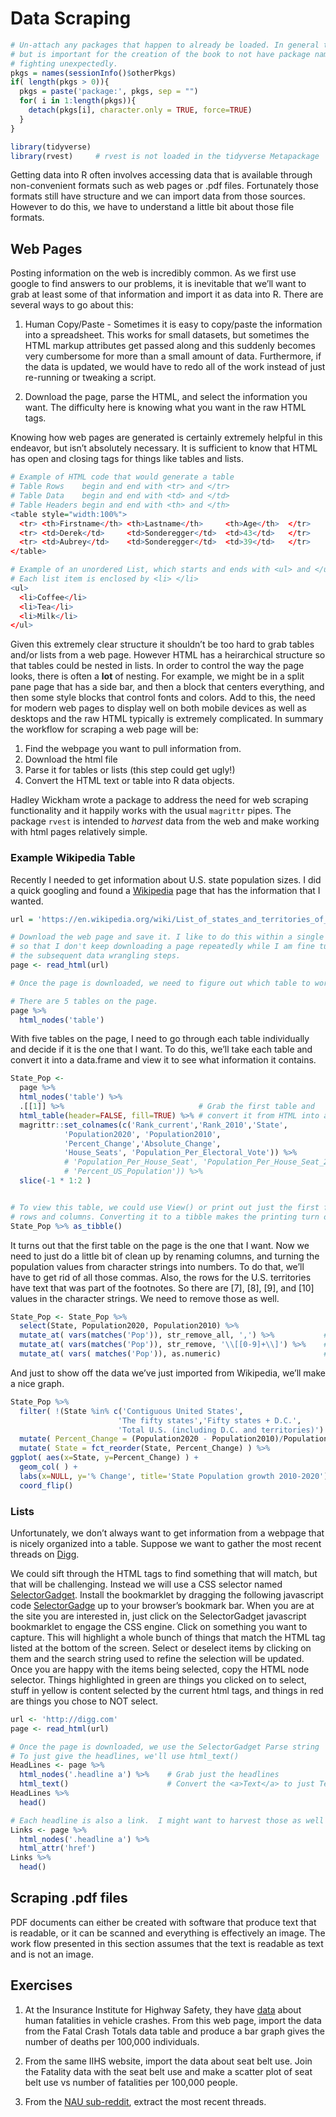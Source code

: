 # Data Scraping

```r
# Un-attach any packages that happen to already be loaded. In general this is unnecessary
# but is important for the creation of the book to not have package namespaces
# fighting unexpectedly.
pkgs = names(sessionInfo()$otherPkgs)
if( length(pkgs > 0)){
  pkgs = paste('package:', pkgs, sep = "")
  for( i in 1:length(pkgs)){
    detach(pkgs[i], character.only = TRUE, force=TRUE)
  }
}
```

```r
library(tidyverse)
library(rvest)     # rvest is not loaded in the tidyverse Metapackage
```

Getting data into R often involves accessing data that is available through non-convenient formats such as web pages or .pdf files. Fortunately those formats still have structure and we can import data from those sources. However to do this, we have to understand a little bit about those file formats.

## Web Pages

Posting information on the web is incredibly common. As we first use google to find answers to our problems, it is inevitable that we'll want to grab at least some of that information and import it as data into R. There are several ways to go about this:

1. Human Copy/Paste - Sometimes it is easy to copy/paste the information into a spreadsheet. This works for small datasets, but sometimes the HTML markup attributes get passed along and this suddenly becomes very cumbersome for more than a small amount of data. Furthermore, if the data is updated, we would have to redo all of the work instead of just re-running or tweaking a script.

2. Download the page, parse the HTML, and select the information you want. The difficulty here is knowing what you want in the raw HTML tags.


Knowing how web pages are generated is certainly extremely helpful in this endeavor, but isn't absolutely necessary. It is sufficient to know that HTML has open and closing tags for things like tables and lists.

```r
# Example of HTML code that would generate a table
# Table Rows    begin and end with <tr> and </tr>
# Table Data    begin and end with <td> and </td>
# Table Headers begin and end with <th> and </th> 
<table style="width:100%">
  <tr> <th>Firstname</th> <th>Lastname</th>     <th>Age</th>  </tr>
  <tr> <td>Derek</td>     <td>Sonderegger</td>  <td>43</td>   </tr>
  <tr> <td>Aubrey</td>    <td>Sonderegger</td>  <td>39</td>   </tr>
</table>
```

```r
# Example of an unordered List, which starts and ends with <ul> and </ul>
# Each list item is enclosed by <li> </li>
<ul>
  <li>Coffee</li>
  <li>Tea</li>
  <li>Milk</li>
</ul>
```

Given this extremely clear structure it shouldn't be too hard to grab tables and/or lists from a web page. However HTML has a heirarchical structure so that tables could be nested in lists. In order to control the way the page looks, there is often a **lot** of nesting. For example, we might be in a split pane page that has a side bar, and then a block that centers everything, and then some style blocks that control fonts and colors. Add to this, the need for modern web pages to display well on both mobile devices as well as desktops and the raw HTML typically is extremely complicated. 
In summary the workflow for scraping a web page will be:

1. Find the webpage you want to pull information from.
2. Download the html file
3. Parse it for tables or lists (this step could get ugly!)
4. Convert the HTML text or table into R data objects.

Hadley Wickham wrote a package to address the need for web scraping functionality and it happily works with the usual `magrittr` pipes. The package `rvest` is intended to *harvest* data from the web and make working with html pages relatively simple.

### Example Wikipedia Table
Recently I needed to get information about U.S. state population sizes. I did a quick googling and found a
[Wikipedia](https://en.wikipedia.org/wiki/List_of_states_and_territories_of_the_United_States_by_population) 
page that has the information that I wanted. 

```r
url = 'https://en.wikipedia.org/wiki/List_of_states_and_territories_of_the_United_States_by_population'

# Download the web page and save it. I like to do this within a single R Chunk
# so that I don't keep downloading a page repeatedly while I am fine tuning 
# the subsequent data wrangling steps.
page <- read_html(url)
```

```r
# Once the page is downloaded, we need to figure out which table to work with.

# There are 5 tables on the page.
page %>%
  html_nodes('table') 
```

With five tables on the page, I need to go through each table individually and decide if it is the one that I want. To do this, we'll take each table and convert it into a data.frame and view it to see what information it contains.

```r
State_Pop <- 
  page %>%
  html_nodes('table') %>% 
  .[[1]] %>%                              # Grab the first table and 
  html_table(header=FALSE, fill=TRUE) %>% # convert it from HTML into a data.frame 
  magrittr::set_colnames(c('Rank_current','Rank_2010','State',
            'Population2020', 'Population2010',
            'Percent_Change','Absolute_Change', 
            'House_Seats', 'Population_Per_Electoral_Vote')) %>%
            # 'Population_Per_House_Seat', 'Population_Per_House_Seat_2010', # Wikipedia keeps changing this table
            # 'Percent_US_Population')) %>%                                  # and the columns keep changing!  Aaarggh!
  slice(-1 * 1:2 )


# To view this table, we could use View() or print out just the first few
# rows and columns. Converting it to a tibble makes the printing turn out nice.
State_Pop %>% as_tibble() 
```

It turns out that the first table on the page is the one that I want. Now we need to just do a little bit of clean up by renaming columns, and turning the population values from character strings into numbers. To do that, we'll have to get rid of all those commas. Also, the rows for the U.S. territories have text that was part of the footnotes. So there are [7], [8], [9], and [10] values in the character strings.  We need to remove those as well.

```r
State_Pop <- State_Pop %>%
  select(State, Population2020, Population2010) %>%
  mutate_at( vars(matches('Pop')), str_remove_all, ',') %>%           # remove all commas
  mutate_at( vars(matches('Pop')), str_remove, '\\[[0-9]+\\]') %>%    # remove [7] stuff
  mutate_at( vars( matches('Pop')), as.numeric)                       # convert to numbers
```

And just to show off the data we've just imported from Wikipedia, we'll make a nice graph.

```r
State_Pop %>%
  filter( !(State %in% c('Contiguous United States', 
                        'The fifty states','Fifty states + D.C.',
                        'Total U.S. (including D.C. and territories)') ) )  %>%
  mutate( Percent_Change = (Population2020 - Population2010)/Population2010 ) %>%
  mutate( State = fct_reorder(State, Percent_Change) ) %>%
ggplot( aes(x=State, y=Percent_Change) ) +
  geom_col( ) +
  labs(x=NULL, y='% Change', title='State Population growth 2010-2020') +
  coord_flip() 
```


### Lists
Unfortunately, we don't always want to get information from a webpage that is nicely organized into a table. Suppose we want to gather the most recent threads on [Digg](www.digg.com).

We could sift through the HTML tags to find something that will match, but that will be challenging.  Instead we will use a CSS selector named [SelectorGadget](https://selectorgadget.com). Install the bookmarklet by dragging the following javascript code  [SelectorGadge](javascript:(function(){var%20s=document.createElement('div');s.innerHTML='Loading...';s.style.color='black';s.style.padding='20px';s.style.position='fixed';s.style.zIndex='9999';s.style.fontSize='3.0em';s.style.border='2px%20solid%20black';s.style.right='40px';s.style.top='40px';s.setAttribute('class','selector_gadget_loading');s.style.background='white';document.body.appendChild(s);s=document.createElement('script');s.setAttribute('type','text/javascript');s.setAttribute('src','https://dv0akt2986vzh.cloudfront.net/unstable/lib/selectorgadget.js');document.body.appendChild(s);})();) 
up to your browser's bookmark bar.  When you are at the site you are interested in, just click on the SelectorGadget javascript bookmarklet to engage the CSS engine. Click on something you want to capture. This will highlight a whole bunch of things that match the HTML tag listed at the bottom of the screen. Select or deselect items by clicking on them and the search string used to refine the selection will be updated. Once you are happy with the items being selected, copy the HTML node selector. Things highlighted in green are things you clicked on to select, stuff in yellow is content selected by the current html tags, and things in red are things you chose to NOT select.



```r
url <- 'http://digg.com'
page <- read_html(url)
```

```r
# Once the page is downloaded, we use the SelectorGadget Parse string
# To just give the headlines, we'll use html_text()
HeadLines <- page %>%
  html_nodes('.headline a') %>%    # Grab just the headlines
  html_text()                      # Convert the <a>Text</a> to just Text
HeadLines %>%
  head()
```


```r
# Each headline is also a link.  I might want to harvest those as well
Links <- page %>%
  html_nodes('.headline a') %>%
  html_attr('href')  
Links %>%
  head()
```


## Scraping .pdf files
PDF documents can either be created with software that produce text that is readable, or it can be scanned and everything is effectively an image. The work flow presented in this section assumes that the text is readable as text and is not an image.




## Exercises
1. At the Insurance Institute for Highway Safety, they have
[data](https://www.iihs.org/topics/fatality-statistics/detail/state-by-state) 
about human fatalities in vehicle crashes. From this web page, import the data from the Fatal Crash Totals data table and produce a bar graph gives the number of deaths per 100,000 individuals.  

2. From the same IIHS website, import the data about seat belt use. Join the Fatality data with the seat belt use and make a scatter plot of seat belt use vs number of fatalities per 100,000 people.

3. From the [NAU sub-reddit](https://www.reddit.com/r/NAU), extract the most recent threads.

